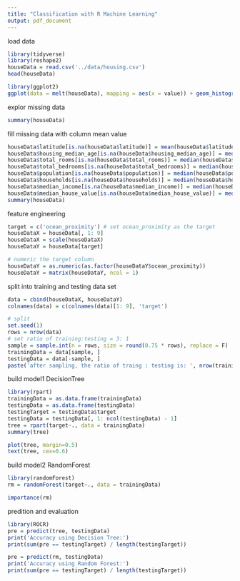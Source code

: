 ```yaml
---
title: "Classification with R Machine Learning"
output: pdf_document
---
```


load data
```r
library(tidyverse)
library(reshape2)
houseData = read.csv('../data/housing.csv')
head(houseData)
```

```r
library(ggplot2)
ggplot(data = melt(houseData), mapping = aes(x = value)) + geom_histogram(bins = 30) + facet_wrap(~variable, scales = 'free_x')
```

explor missing data
```r
summary(houseData)
```

fill missing data with column mean value
```r
houseData$latitude[is.na(houseData$latitude)] = mean(houseData$latitude, na.rm = TRUE)
houseData$housing_median_age[is.na(houseData$housing_median_age)] = median(houseData$housing_median_age, na.rm = TRUE)
houseData$total_rooms[is.na(houseData$total_rooms)] = median(houseData$total_rooms, na.rm = TRUE)
houseData$total_bedrooms[is.na(houseData$total_bedrooms)] = median(houseData$total_bedrooms, na.rm = TRUE)
houseData$population[is.na(houseData$population)] = median(houseData$population, na.rm = TRUE)
houseData$households[is.na(houseData$households)] = median(houseData$households, na.rm = TRUE)
houseData$median_income[is.na(houseData$median_income)] = median(houseData$median_income, na.rm = TRUE)
houseData$median_house_value[is.na(houseData$median_house_value)] = median(houseData$median_house_value, na.rm = TRUE)
summary(houseData)
```

feature engineering
```r
target = c('ocean_proximity') # set ocean_proximity as the target
houseDataX = houseData[, 1: 9]
houseDataX = scale(houseDataX)
houseDataY = houseData[target]

# numeric the target column
houseDataY = as.numeric(as.factor(houseDataY$ocean_proximity))
houseDataY = matrix(houseDataY, ncol = 1)
```

split into training and testing data set
```r
data = cbind(houseDataX, houseDataY)
colnames(data) = c(colnames(data)[1: 9], 'target')

# split
set.seed(1)
rows = nrow(data)
# set ratio of training:testing = 3: 1
sample = sample.int(n = rows, size = round(0.75 * rows), replace = F)
trainingData = data[sample, ]
testingData = data[-sample, ]
paste('after sampling, the ratio of traing : testing is: ', nrow(trainingData) %/% nrow(testingData))
```

build model1 DecisionTree
```r
library(rpart)
trainingData = as.data.frame(trainingData)
testingData = as.data.frame(testingData)
testingTarget = testingData$target
testingData = testingData[, 1: ncol(testingData) - 1]
tree = rpart(target~., data = trainingData)
summary(tree)
```

```r

plot(tree, margin=0.5)
text(tree, cex=0.6)
```

build model2 RandomForest
```r
library(randomForest)
rm = randomForest(target~., data = trainingData)

importance(rm)
```

predition and evaluation
```r
library(ROCR)
pre = predict(tree, testingData)
print('Accuracy using Decision Tree:')
print(sum(pre == testingTarget) / length(testingTarget))

pre = predict(rm, testingData)
print('Accuracy using Random Forest:')
print(sum(pre == testingTarget) / length(testingTarget))

```

